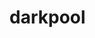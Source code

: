 # darkpool


<ul className="grid grid-cols-1 md:grid-cols-2 lg:grid-cols-3 xl:grid-cols-4 gap-4 -ml-6">
<ReferenceCard
    title="otc"
    description="Weekly aggregate trade data for Over The Counter deals. ATS and non-ATS trading data for each ATS/firm with trade..."
    url="/platform/reference/darkpool/otc"
    command="true"
/>
</ul>
